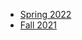 - [Spring 2022](https://fullstackdecal.com/sp22)
- [Fall 2021](https://webatberkeley.notion.site/Introduction-to-Full-Stack-Development-DeCal-Fall-2021-c5d2904bb68a4ab78a1ce2d075063e76)
